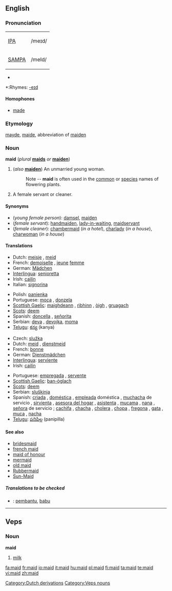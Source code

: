 ==English==
{{wikipedia}}

===Pronunciation===
{| border=1 cellpadding=5
| [[w:IPA|IPA]] || /meɪd/
|-
| [[w:SAMPA|SAMPA]] || /meId/
|}
*{{audio|en-us-maid.ogg|Audio (US)}}

*:Rhymes: [[Rhymes:English:-eɪd|-eɪd]]

====Homophones====
*[[made]]

===Etymology===
{{ME.}} [[mayde]], [[maide]], abbreviation of [[maiden]]

===Noun===
'''maid''' (''plural'' '''[[maids]]''' ''or'' '''[[maiden]]''')

# (''also'' '''[[maiden]]''') An unmarried young woman.
#: Note -- '''maid''' is often used in the [[common]] or [[species]] names of flowering plants.
# A female servant or cleaner.

====Synonyms====
*(''young female person''): [[damsel]], [[maiden]]
*(''female servant''): [[handmaiden]], [[lady-in-waiting]], [[maidservant]]
*(''female cleaner''): [[chambermaid]] (''in a hotel''), [[charlady]] (''in a house''), [[charwoman]] (''in a house'')

====Translations====

{{trans-top|young female person}}
*Dutch: [[meisje]] {{n}}, [[meid]] {{f}}
*French: [[demoiselle]] {{f}}, [[jeune]] [[femme]] {{f}}
*German: [[Mädchen]] {{n}}
*[[Interlingua]]: [[senioretta]]
*Irish: [[cailín]] {{m}}
*Italian: [[signorina]] {{f}}
{{trans-mid}}
*Polish: [[panienka]]
*Portuguese: [[moça]] {{f}}, [[donzela]] {{f}}
*[[Scottish Gaelic]]: [[maighdeann]] {{f}}, [[rìbhinn]] {{f}}, [[òigh]] {{f}}, [[gruagach]] {{f}}
*[[Scots]]: [[deem]]
*Spanish: [[doncella]] {{f}}, [[señorita]] {{f}}
*Serbian: [[deva]] {{f}}, [[devojka]], [[moma]] {{f}}
*[[Telugu]]: [[కన్య]] (kanya)
{{trans-bottom}}

{{trans-top|female servant or cleaner}}
*Czech: [[služka]] {{f}}
*Dutch: [[meid]] {{f}}, [[dienstmeid]] {{f}}
*French: [[bonne]] {{f}}
*German: [[Dienstmädchen]] {{n}}
*[[Interlingua]]: [[serviente]]
*Irish: [[cailín]] {{m}}
{{trans-mid}}
*Portuguese: [[empregada]] {{f}}, [[servente]] {{f}}
*[[Scottish Gaelic]]: [[ban-òglach]] {{f}}
*[[Scots]]: [[deem]]
*Serbian: [[sluškinja]] {{f}}
*Spanish: {{italbrac|inoffensive terms}}  [[criada]] {{f}},  [[doméstica]] {{f}},  [[empleada]] doméstica {{f}}, [[muchacha]] de servicio {{f}}, [[sirvienta]] {{f}}, [[asesora del hogar]] {{f}} {{italbrac|Chile|formal usage}}, [[asistenta]] {{f}} {{italbrac|Spain}}, [[mucama]] {{f}} {{italbrac|Argentina|Uruguay}}, [[nana]] {{f}} {{italbrac|Chile}},  [[señora]] de servicio {{f}} {{italbrac|Venezuela}} ;   {{italbrac|offensive terms}}  [[cachifa]] {{f}} {{italbrac|Venezuela}}, [[chacha]] {{f}} {{italbrac|Mexico|Spain}},  [[cholera]] {{f}} {{italbrac|El Salvador|Guatemala}}, [[chopa]] {{f}} {{italbrac|Dominican Republic}},  [[fregona]] {{f}} {{italbrac|Spain}},  [[gata]] {{f}} {{italbrac|Mexico}}, [[muca]] {{f}} {{italbrac|Guatemala}}, [[nacha]] {{f}} {{italbrac|Honduras}}
*[[Telugu]]: [[పనిపిల్ల]] (panipilla)
{{trans-bottom}}

====See also====
*[[bridesmaid]]
*[[french maid]]
*[[maid of honour]]
*[[mermaid]]
*[[old maid]]
*[[Rubbermaid]]
*[[Sun-Maid]]

=====Translations to be checked=====
{{rfc-level|Translations to be checked at L5+, not in Translations}}
{{checktrans}}
*{{ttbc|Indonesian}}: [[bantu|pembantu]], [[babu]]

[[Category:Dutch derivations]]

----

==Veps==

===Noun===
'''maid'''

# [[milk]]

[[Category:Veps nouns]]

[[fa:maid]]
[[fr:maid]]
[[io:maid]]
[[it:maid]]
[[hu:maid]]
[[pl:maid]]
[[fi:maid]]
[[ta:maid]]
[[te:maid]]
[[vi:maid]]
[[zh:maid]]